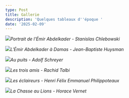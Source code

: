 ```yaml
---
type: Post
title: Gallerie
description: 'Quelques tableaux d''époque '
date: '2025-02-09'
---
```

![](/images/Portrait%20Emir%20Abdelkader%20-%20Stanislas%20Chlebowski.jpg)*Portrait de l'Émir Abdelkader - Stanislas Chlebowski*

![](/images/Emir%20Abdelkader%20%C3%A0%20Damas%20-%20Jean-Baptiste%20Huysman%20.jpg)*L'Émir Abdelkader à Damas - Jean-Baptiste Huysman*

![](/images/Au%20puits%20-%20Adolf%20Schreyer.jpeg)*Au puits - Adolf Schreyer*

![](/images/Les%20trois%20amis%20-%20Rachid%20Talbi.jpeg)*Les trois amis - Rachid Talbi*

![](/images/Les%20%C3%A9claireurs%20-%20Henri%20F%C3%A9lix%20Emmanuel%20Philippoteaux.jpg)*Les éclaireurs - Henri Félix Emmanuel Philippoteaux*

![](/images/La%20Chasse%20au%20Lions%20-%20Horace%20Vernet.jpeg)*La Chasse au Lions - Horace Vernet*
